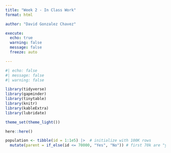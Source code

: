 ```yaml
---
title: "Week 2 - In Class Work"
format: html

author: "David Gonzalez Chavez"

execute:
  echo: true
  warning: false
  message: false
  freeze: auto

---
```


```r
#| echo: false
#| message: false
#| warning: false

library(tidyverse)
library(gapminder)
library(tinytable)
library(knitr)
library(kableExtra)
library(lubridate)

theme_set(theme_light())

here::here()

```

```r

population <- tibble(id = 1:1e5) |>  # initialize with 100K rows
  mutate(parent = if_else(id <= 70000, "Yes", "No")) # first 70k are "yes"

```
